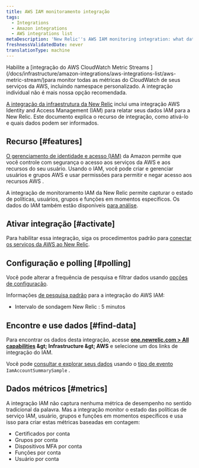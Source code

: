 ```yaml
---
title: AWS IAM monitoramento integração
tags:
  - Integrations
  - Amazon integrations
  - AWS integrations list
metaDescription: 'New Relic''s AWS IAM monitoring integration: what data it reports, and how to enable it.'
freshnessValidatedDate: never
translationType: machine
---
```


<Callout variant="important">
  Habilite a [integração do AWS CloudWatch Metric Streams ](/docs/infrastructure/amazon-integrations/aws-integrations-list/aws-metric-stream/)para monitor todas as métricas do CloudWatch de seus serviços da AWS, incluindo namespace personalizado. A integração individual não é mais nossa opção recomendada.
</Callout>

[A integração da infraestrutura da New Relic](/docs/infrastructure/introduction-infra-monitoring) inclui uma integração AWS Identity and Access Management (IAM) para relatar seus dados IAM para a New Relic. Este documento explica o recurso de integração, como ativá-lo e quais dados podem ser informados.

## Recurso [#features]

[O gerenciamento de identidade e acesso (IAM)](https://aws.amazon.com/iam/) da Amazon permite que você controle com segurança o acesso aos serviços da AWS e aos recursos do seu usuário. Usando o IAM, você pode criar e gerenciar usuários e grupos AWS e usar permissões para permitir e negar acesso aos recursos AWS .

A integração de monitoramento IAM da New Relic permite capturar o estado de políticas, usuários, grupos e funções em momentos específicos. Os dados do IAM também estão disponíveis [para análise](/docs/infrastructure/infrastructure-integrations/getting-started/connect-aws-integrations-infrastructure#insights).

## Ativar integração [#activate]

Para habilitar essa integração, siga os procedimentos padrão para [conectar os serviços da AWS ao New Relic](/docs/infrastructure/infrastructure-integrations/getting-started/connect-aws-integrations-infrastructure).

## Configuração e polling [#polling]

Você pode alterar a frequência de pesquisa e filtrar dados usando [opções de configuração](/docs/integrations/new-relic-integrations/getting-started/configure-polling-frequency-data-collection-cloud-integrations).

Informações [de pesquisa padrão](/docs/infrastructure/amazon-integrations/aws-integrations-list/aws-polling-intervals-infrastructure-integrations) para a integração do AWS IAM:

* Intervalo de sondagem New Relic : 5 minutos

## Encontre e use dados [#find-data]

Para encontrar os dados desta integração, acesse <DNT>**[one.newrelic.com &gt; All capabilities](https://one.newrelic.com/all-capabilities) &amp;gt; Infrastructure &amp;gt; AWS**</DNT> e selecione um dos links de integração do IAM.

Você pode [consultar e explorar seus dados](/docs/using-new-relic/data/understand-data/query-new-relic-data) usando o [tipo de evento](/docs/data-apis/understand-data/new-relic-data-types/#event-data) `IamAccountSummarySample` .

## Dados métricos [#metrics]

A integração IAM não captura nenhuma métrica de desempenho no sentido tradicional da palavra. Mas a integração monitor o estado das políticas de serviço IAM, usuário, grupos e funções em momentos específicos e usa isso para criar estas métricas baseadas em contagem:

* Certificados por conta
* Grupos por conta
* Dispositivos MFA por conta
* Funções por conta
* Usuário por conta